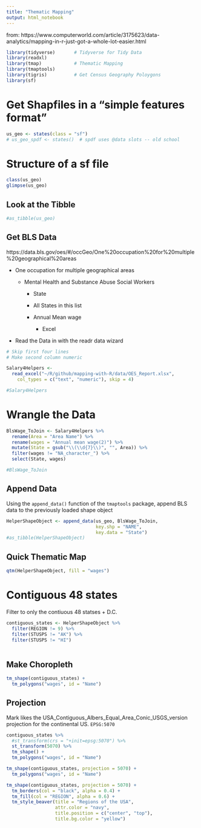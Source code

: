 ```yaml
---
title: "Thematic Mapping"
output: html_notebook
---
```


from:  https://www.computerworld.com/article/3175623/data-analytics/mapping-in-r-just-got-a-whole-lot-easier.html


```r
library(tidyverse)       # Tidyverse for Tidy Data
library(readxl)
library(tmap)            # Thematic Mapping
library(tmaptools) 
library(tigris)          # Get Census Geography Poloygons
library(sf)
```


# Get Shapfiles in a "simple features format"

```r
us_geo <- states(class = "sf")
# us_geo_spdf <- states()  # spdf uses @data slots -- old school
```

# Structure of a sf file

```r
class(us_geo)
glimpse(us_geo)
```

## Look at the Tibble
```r
#as_tibble(us_geo)
```

## Get BLS Data

https://data.bls.gov/oes/#/occGeo/One%20occupation%20for%20multiple%20geographical%20areas

-  One occupation for multiple geographical areas

    - Mental Health and Substance Abuse Social Workers
    
        - State
        
        - All States in this list
        
        - Annual Mean wage
        
            - Excel
            
- Read the Data in with the readr data wizard

```r
# Skip first four lines
# Make second column numeric

Salary4Helpers <- 
  read_excel("~/R/github/mapping-with-R/data/OES_Report.xlsx", 
    col_types = c("text", "numeric"), skip = 4)

#Salary4Helpers
```

        
        

# Wrangle the Data

```r
BlsWage_ToJoin <- Salary4Helpers %>% 
  rename(Area = "Area Name") %>% 
  rename(wages = "Annual mean wage(2)") %>% 
  mutate(State = gsub("\\(\\d{7}\\)", "", Area)) %>% 
  filter(wages != "NA_character_") %>% 
  select(State, wages)

#BlsWage_ToJoin
```


## Append Data

Using the `append_data()` function of the `tmaptools` package, append BLS data to the previously loaded shape object

```r
HelperShapeObject <- append_data(us_geo, BlsWage_ToJoin, 
                                 key.shp = "NAME",
                                 key.data = "State")
#as_tibble(HelperShapeObject)
```


## Quick Thematic Map

```r
qtm(HelperShapeObject, fill = "wages")
```


# Contiguous 48 states

Filter to only the contiuous 48 statses + D.C.

```r
contiguous_states <- HelperShapeObject %>% 
  filter(REGION != 9) %>% 
  filter(STUSPS != "AK") %>% 
  filter(STUSPS != "HI")
  
```


## Make Choropleth

```r
tm_shape(contiguous_states) +
  tm_polygons("wages", id = "Name")
```


## Projection

Mark likes the USA_Contiguous_Albers_Equal_Area_Conic_USGS_version projection for the continental US. `EPSG:5070`

```r
contiguous_states %>% 
  #st_transform(crs = "+init=epsg:5070") %>% 
  st_transform(5070) %>% 
  tm_shape() +
  tm_polygons("wages", id = "Name")
```





```r
tm_shape(contiguous_states, projection = 5070) +
  tm_polygons("wages", id = "Name")
```


```r
tm_shape(contiguous_states, projection = 5070) +
  tm_borders(col = "black", alpha = 0.4) +
  tm_fill(col = "REGION", alpha = 0.6) +
  tm_style_beaver(title = "Regions of the USA", 
                  attr.color = "navy", 
                  title.position = c("center", "top"), 
                  title.bg.color = "yellow")
```



